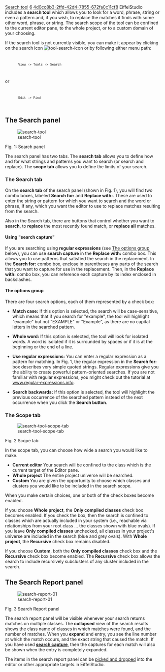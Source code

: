 [[Property:title|Search tool]]
[[Property:weight|6]]
[[Property:uuid|4d0cc8b3-2ffd-42d4-7855-672fa0c11cf8]]
EiffelStudio includes a '''search tool''' which allows you to look for a word, phrase, string or even a pattern and, if you wish, to replace the matches it finds with some other word, phrase, or string. The search scope of the tool can be confined to the current editor pane, to the whole project, or to a custom domain of your choosing.

If the search tool is not currently visible, you can make it appear by clicking on the search icon  [[Image:tool-search-icon]]  or by following either menu path:
<code lang="text">
        View -> Tools -> Search
</code>
or
<code lang="text">
        Edit -> Find
</code>

==The Search panel==

[[Image:search-tool]]  

Fig. 1: Search panel

The search panel has two tabs. The '''search tab''' allows you to define how and for what strings and patterns you want to search (or search and replace). The '''scope tab''' allows you to define the limits of your search.

===The Search tab===

On the '''search tab''' of the search panel (shown in Fig. 1), you will find two combo boxes, labeled '''Search for:''' and '''Replace with:'''. These are used to enter the string or pattern for which you want to search and the word or phrase, if any, which you want the editor to use to replace matches resulting from the search. 

Also in the Search tab, there are buttons that control whether you want to '''search''', to '''replace''' the most recently found match, or '''replace all''' matches.

====Using "search capture"====

If you are searching using '''regular expressions''' (see [[#The options group|The options group]] below), you can use '''search capture''' in the '''Replace with:''' combo box. This allows you to use patterns that satisfied the search in the replacement. In the '''Search for:''' combo box, enclose in parentheses any parts of the search that you want to capture for use in the replacement. Then, in the '''Replace with:''' combo box, you can reference each capture by its index enclosed in backslashes. 

====The options group====

There are four search options, each of them represented by a check box:

*  '''Match case:''' If this option is selected, the search will be case-sensitive, which means that if you search for "example", the tool will highlight "example" but not "EXAMPLE" or "Example", as there are no capital letters in the searched pattern.

* '''Whole word:''' If this option is selected, the tool will look for isolated words. A word is isolated if it is surrounded by spaces or if it is at the beginning or the end of a line.

* '''Use regular expressions:''' You can enter a regular expression as a pattern for matching. In Fig. 1, the regular expression in the '''Search for:''' box describes very simple quoted strings. Regular expressions give you the ability to create powerful pattern-oriented searches. If you are not familiar with regular expressions, you might check out the tutorial at [http://www.regular-expressions.info/ www.regular-expressions.info]. 

{{note|It might be good advice to temper your expectations of using regular expressions with these words, [http://www.devtopics.com/101-more-great-computer-quotes/ attributed] to Jamie Zawinski: "Some people, when confronted with a problem, think `I know, I'll use regular expressions.' Now they have two problems."}}

* '''Search backwards:''' If this option is selected, the tool will highlight the previous occurrence of the searched pattern instead of the next occurrence when you click the '''Search button'''.

{{note|If the search tool hits one end of the text, it will automatically continue from the other end. }}

===The Scope tab===

[[Image:search-tool-scope-tab]]

Fig. 2 Scope tab

In the scope tab, you can choose how wide a search you would like to make. 

* '''Current editor''' Your search will be confined to the class which is the current target of the Editor pane.
* '''Whole project''' The entire project universe will be searched. 
* '''Custom''' You are given the opportunity to choose which classes and clusters you would like to be included in the search scope.

When you make certain choices, one or both of the check boxes become enabled.

If you choose '''Whole project''', the '''Only compiled classes''' check box becomes enabled. If you check the box, then the search is confined to classes which are actually included in your system (i.e., reachable via relationships from your root class ... the classes shown with blue ovals). If you leave '''Only compiled classes''' unchecked, all classes in your project's universe are included in the search (blue and grey ovals). With '''Whole project''', the '''Recursive''' check box remains disabled.

If you choose '''Custom''', both the '''Only compiled classes''' check box and the '''Recursive''' check box become enabled. The '''Recursive''' check box allows the search to include recursively subclusters of any cluster included in the search.

==The Search Report panel==

[[Image:search-report-01]]

Fig. 3 Search Report panel

The search report panel will be visible whenever your search returns matches on multiple classes. The '''collapsed''' view of the search results shows the class name of classes in which matches were found, and the number of matches. When you '''expand''' and entry, you see the line number at which the match occurs, and the exact string that caused the match. If you have used [[#Using "search capture"|'''search capture''']], then the captures for each match will also be shown when the entry is completely expanded.

The items in the search report panel can be [[Pick-and-drop mechanism|picked and dropped]] into the editor or other appropriate targets in EiffelStudio.




{{seealso|The [[Search functionality]] part of the EiffelStudio Editor section to learn keyboard shortcuts and menu entries to launch searches without using the search tool directly.  }}



